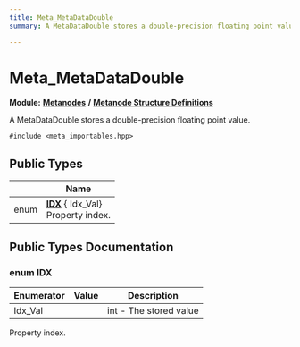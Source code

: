 ```yaml
---
title: Meta_MetaDataDouble
summary: A MetaDataDouble stores a double-precision floating point value. 

---
```


# Meta_MetaDataDouble

**Module:** **[Metanodes](../Modules/group__api__metanodes.mdx)** **/** **[Metanode Structure Definitions](../Modules/group__api__metadefs.mdx)**



A MetaDataDouble stores a double-precision floating point value. 


`#include <meta_importables.hpp>`

## Public Types

|                | Name           |
| -------------- | -------------- |
| enum| **[IDX](../Classes/struct_meta___meta_data_double.mdx#enum-idx)** { Idx_Val}<br />Property index.  |

## Public Types Documentation

### enum IDX

| Enumerator | Value | Description |
| ---------- | ----- | ----------- |
| Idx_Val | | int - The stored value   |



Property index. 


